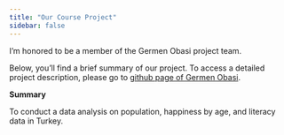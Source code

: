 ```yaml
---
title: "Our Course Project"
sidebar: false 
---
```


I'm honored to be a member of the Germen Obasi project team.

Below, you'll find a brief summary of our project. To access a detailed project description, please go to [github page of Germen Obasi](https://github.com/orgs/emu-hacettepe-analytics/teams/germen_obasi){.uri}.

**Summary**

To conduct a data analysis on population, happiness by age, and literacy data in Turkey.
